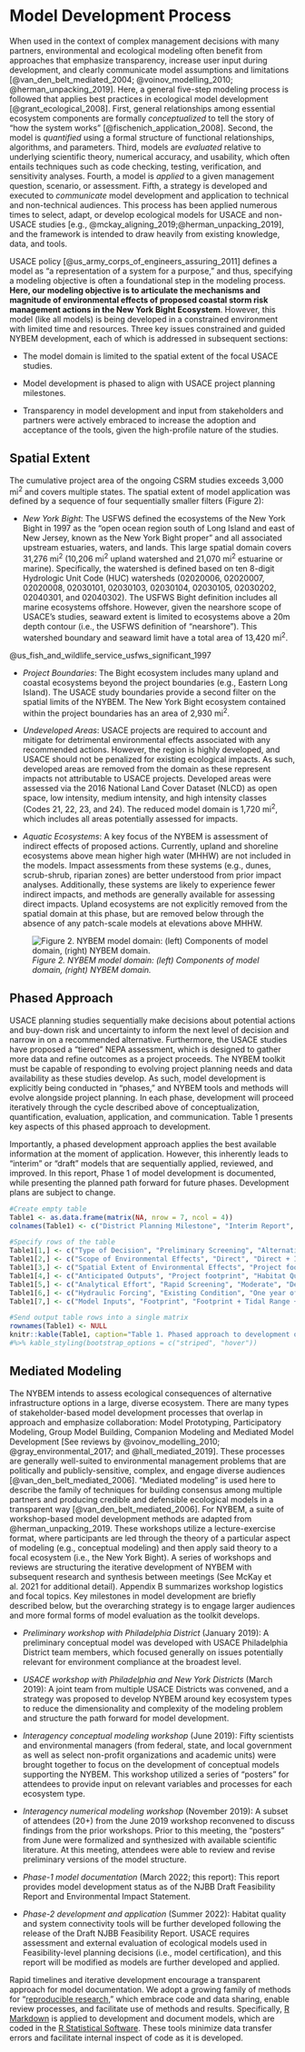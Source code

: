 # Model Development Process

When used in the context of complex management decisions with many partners, environmental and ecological modeling often benefit from approaches that emphasize transparency, increase user input during development, and clearly communicate model assumptions and limitations [@van_den_belt_mediated_2004; @voinov_modelling_2010; @herman_unpacking_2019]. Here, a general five-step modeling process is followed that applies best practices in ecological model development [@grant_ecological_2008]. First, general relationships among essential ecosystem components are formally _conceptualized_ to tell the story of "how the system works" [@fischenich_application_2008]. Second, the model is _quantified_ using a formal structure of functional relationships, algorithms, and parameters. Third, models are _evaluated_ relative to underlying scientific theory, numerical accuracy, and usability, which often entails techniques such as code checking, testing, verification, and sensitivity analyses. Fourth, a model is _applied_ to a given management question, scenario, or assessment. Fifth, a strategy is developed and executed to _communicate_ model development and application to technical and non-technical audiences.  This process has been applied numerous times to select, adapt, or develop ecological models for USACE and non-USACE studies [e.g., @mckay_aligning_2019;@herman_unpacking_2019], and the framework is intended to draw heavily from existing knowledge, data, and tools.  


USACE policy [@us_army_corps_of_engineers_assuring_2011] defines a model as “a representation of a system for a purpose,” and thus, specifying a modeling objective is often a foundational step in the modeling process. **Here, our modeling objective is to articulate the mechanisms and magnitude of environmental effects of proposed coastal storm risk management actions in the New York Bight Ecosystem**.  However, this model (like all models) is being developed in a constrained environment with limited time and resources. Three key issues constrained and guided NYBEM development, each of which is addressed in subsequent sections:  

* The model domain is limited to the spatial extent of the focal USACE studies. 

* Model development is phased to align with USACE project planning milestones.

* Transparency in model development and input from stakeholders and partners were actively embraced to increase the adoption and acceptance of the tools, given the high-profile nature of the studies.


## Spatial Extent

The cumulative project area of the ongoing CSRM studies exceeds 3,000 mi^2^ and covers multiple states. The spatial extent of model application was defined by a sequence of four sequentially smaller filters (Figure 2):

* _New York Bight_: The USFWS defined the ecosystems of the New York Bight in 1997 as the "open ocean region south of Long Island and east of New Jersey, known as the New York Bight proper" and all associated upstream estuaries, waters, and lands. This large spatial domain covers 31,276 mi^2^ (10,206 mi^2^ upland watershed and 21,070 mi^2^ estuarine or marine). Specifically, the watershed is defined based on ten 8-digit Hydrologic Unit Code (HUC) watersheds (02020006, 02020007, 02020008, 02030101, 02030103, 02030104, 02030105, 02030202, 02040301, and 02040302). The USFWS Bight definition includes all marine ecosystems offshore. However, given the nearshore scope of USACE's studies, seaward extent is limited to ecosystems above a 20m depth contour (i.e., the USFWS definition of "nearshore"). This watershed boundary and seaward limit have a total area of 13,420 mi^2^.

@us_fish_and_wildlife_service_usfws_significant_1997

* _Project Boundaries_: The Bight ecosystem includes many upland and coastal ecosystems beyond the project boundaries (e.g., Eastern Long Island). The USACE study boundaries provide a second filter on the spatial limits of the NYBEM. The New York Bight ecosystem contained within the project boundaries has an area of 2,930 mi^2^.  

* _Undeveloped Areas_: USACE projects are required to account and mitigate for detrimental environmental effects associated with any recommended actions. However, the region is highly developed, and USACE should not be penalized for existing ecological impacts. As such, developed areas are removed from the domain as these represent impacts not attributable to USACE projects. Developed areas were assessed via the 2016 National Land Cover Dataset (NLCD) as open space, low intensity, medium intensity, and high intensity classes (Codes 21, 22, 23, and 24). The reduced model domain is 1,720 mi^2^, which includes all areas potentially assessed for impacts.  

* _Aquatic Ecosystems_: A key focus of the NYBEM is assessment of indirect effects of proposed actions. Currently, upland and shoreline ecosystems above mean higher high water (MHHW) are not included in the models. Impact assessments from these systems (e.g., dunes, scrub-shrub, riparian zones) are better understood from prior impact analyses. Additionally, these systems are likely to experience fewer indirect impacts, and methods are generally available for assessing direct impacts. Upland ecosystems are not explicitly removed from the spatial domain at this phase, but are removed below through the absence of any patch-scale models at elevations above MHHW.

![*Figure 2. NYBEM model domain: (left) Components of model domain, (right) NYBEM domain.*](ZZ_Fig02_NYBEM.Extent.jpeg)


## Phased Approach

USACE planning studies sequentially make decisions about potential actions and buy-down risk and uncertainty to inform the next level of decision and narrow in on a recommended alternative. Furthermore, the USACE studies have proposed a “tiered” NEPA assessment, which is designed to gather more data and refine outcomes as a project proceeds. The NYBEM toolkit must be capable of responding to evolving project planning needs and data availability as these studies develop. As such, model development is explicitly being conducted in "phases," and NYBEM tools and methods will evolve alongside project planning. In each phase, development will proceed iteratively through the cycle described above of conceptualization, quantification, evaluation, application, and communication. Table 1 presents key aspects of this phased approach to development. 

Importantly, a phased development approach applies the best available information at the moment of application. However, this inherently leads to "interim" or "draft" models that are sequentially applied, reviewed, and improved. In this report, Phase 1 of model development is documented, while presenting the planned path forward for future phases. Development plans are subject to change. 

```r
#Create empty table
Table1 <- as.data.frame(matrix(NA, nrow = 7, ncol = 4))
colnames(Table1) <- c("District Planning Milestone", "Interim Report", "Draft Feasibility Report", "Final Feasibility Report")

#Specify rows of the table
Table1[1,] <- c("Type of Decision", "Preliminary Screening", "Alternatives Analysis", "Design and Operation of Recommended Alternative")
Table1[2,] <- c("Scope of Environmental Effects", "Direct", "Direct + Indirect", "Direct + Indirect + Cumulative")
Table1[3,] <- c("Spatial Extent of Environmental Effects", "Project footprint", "Maximum extent of impacts", "Mitigation requirements")
Table1[4,] <- c("Anticipated Outputs", "Project footprint", "Habitat Quantity (by type)", "Habitat Quantity, Quality, and Connectivity (by type)")
Table1[5,] <- c("Analytical Effort", "Rapid Screening", "Moderate", "Detailed")
Table1[6,] <- c("Hydraulic Forcing", "Existing Condition", "One year of tidal forcing + Multiple sea levels", "Multiple years of tidal forcing + Multiple sea levels")
Table1[7,] <- c("Model Inputs", "Footprint", "Footprint + Tidal Range + Salinity", "Footprint + Tidal Range + Salinity + Hydrodynamics + Sediment + Temperature + Waves + Water Quality + Other")

#Send output table rows into a single matrix
rownames(Table1) <- NULL
knitr::kable(Table1, caption="Table 1. Phased approach to development of the NYBEM.", align="c") 
#%>% kable_styling(bootstrap_options = c("striped", "hover")) 

```

## Mediated Modeling

The NYBEM intends to assess ecological consequences of alternative infrastructure options in a large, diverse ecosystem. There are many types of stakeholder-based model development processes that overlap in approach and emphasize collaboration: Model Prototyping, Participatory Modeling, Group Model Building, Companion Modeling and Mediated Model Development [See reviews by @voinov_modelling_2010; @gray_environmental_2017; and @hall_mediated_2019]. These processes are generally well-suited to environmental management problems that are politically and publicly-sensitive, complex, and engage diverse audiences [@van_den_belt_mediated_2006]. “Mediated modeling” is used here to describe the family of techniques for building consensus among multiple partners and producing credible and defensible ecological models in a transparent way [@van_den_belt_mediated_2006]. 
For NYBEM, a suite of workshop-based model development methods are adapted from @herman_unpacking_2019. These workshops utilize a lecture-exercise format, where participants are led through the theory of a particular aspect of modeling (e.g., conceptual modeling) and then apply said theory to a focal ecosystem (i.e., the New York Bight). A series of workshops and reviews are structuring the iterative development of NYBEM with subsequent research and synthesis between meetings (See McKay et al. 2021 for additional detail). Appendix B summarizes workshop logistics and focal topics. Key milestones in model development are briefly described below, but the overarching strategy is to engage larger audiences and more formal forms of model evaluation as the toolkit develops.

* _Preliminary workshop with Philadelphia District_ (January 2019): A preliminary conceptual model was developed with USACE Philadelphia District team members, which focused generally on issues potentially relevant for environment compliance at the broadest level.

* _USACE workshop with Philadelphia and New York Districts_ (March 2019): A joint team from multiple USACE Districts was convened, and a strategy was proposed to develop NYBEM around key ecosystem types to reduce the dimensionality and complexity of the modeling problem and structure the path forward for model development.

* _Interagency conceptual modeling workshop_ (June 2019): Fifty scientists and environmental managers (from federal, state, and local government as well as select non-profit organizations and academic units) were brought together to focus on the development of conceptual models supporting the NYBEM. This workshop utilized a series of “posters” for attendees to provide input on relevant variables and processes for each ecosystem type.

* _Interagency numerical modeling workshop_ (November 2019): A subset of attendees (20+) from the June 2019 workshop reconvened to discuss findings from the prior workshops. Prior to this meeting, the “posters” from June were formalized and synthesized with available scientific literature. At this meeting, attendees were able to review and revise preliminary versions of the model structure.

* _Phase-1 model documentation_ (March 2022; this report): This report provides model development status as of the NJBB Draft Feasibility Report and Environmental Impact Statement.

* _Phase-2 development and application_ (Summer 2022): Habitat quality and system connectivity tools will be further developed following the release of the Draft NJBB Feasibility Report. USACE requires assessment and external evaluation of ecological models used in Feasibility-level planning decisions (i.e., model certification), and this report will be modified as models are further developed and applied.

Rapid timelines and iterative development encourage a transparent approach for model documentation. We adopt a growing family of methods for "[reproducible research](https://ropensci.github.io/reproducibility-guide/sections/introduction/)," which embrace code and data sharing, enable review processes, and facilitate use of methods and results. Specifically, [R Markdown](https://rmarkdown.rstudio.com/) is applied to development and document models, which are coded in the [R Statistical Software](https://cran.r-project.org/). These tools minimize data transfer errors and facilitate internal inspect of code as it is developed. 

